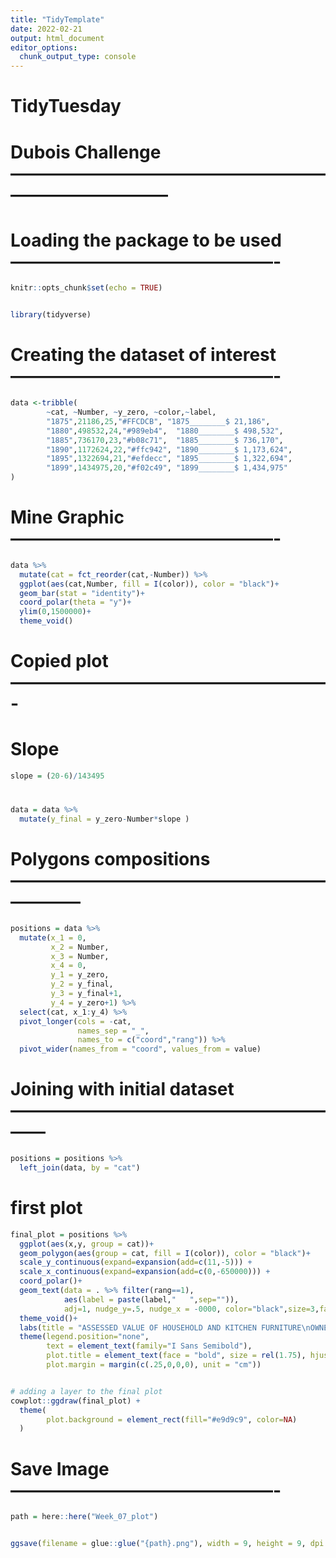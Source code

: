 ```yaml
---
title: "TidyTemplate"
date: 2022-02-21
output: html_document
editor_options: 
  chunk_output_type: console
---
```


# TidyTuesday
# Dubois Challenge  ---------------------------------------------------------------------------------

# Loading the package to be used ----------------------------------------------

```r

knitr::opts_chunk$set(echo = TRUE)


library(tidyverse)

```

# Creating the dataset of interest ----------------------------------------------

```r
data <-tribble(
        ~cat, ~Number, ~y_zero, ~color,~label,
        "1875",21186,25,"#FFCDCB", "1875________$ 21,186",
        "1880",498532,24,"#989eb4",  "1880________$ 498,532",
        "1885",736170,23,"#b08c71",  "1885________$ 736,170",
        "1890",1172624,22,"#ffc942", "1890________$ 1,173,624",
        "1895",1322694,21,"#efdecc", "1895________$ 1,322,694",
        "1899",1434975,20,"#f02c49", "1899________$ 1,434,975"
)


```

# Mine Graphic ----------------------------------------------
```r
data %>% 
  mutate(cat = fct_reorder(cat,-Number)) %>% 
  ggplot(aes(cat,Number, fill = I(color)), color = "black")+
  geom_bar(stat = "identity")+
  coord_polar(theta = "y")+
  ylim(0,1500000)+
  theme_void()
```

# Copied plot -------------------------------------------------------

# Slope

```r
slope = (20-6)/143495

```

#
```r
data = data %>% 
  mutate(y_final = y_zero-Number*slope )
```

# Polygons compositions ------------------------------------------------------------------

```r
positions = data %>% 
  mutate(x_1 = 0,
         x_2 = Number,
         x_3 = Number,
         x_4 = 0,
         y_1 = y_zero,
         y_2 = y_final,
         y_3 = y_final+1,
         y_4 = y_zero+1) %>% 
  select(cat, x_1:y_4) %>% 
  pivot_longer(cols = -cat,
               names_sep = "_",
               names_to = c("coord","rang")) %>% 
  pivot_wider(names_from = "coord", values_from = value)

```

# Joining with initial dataset ------------------------------------------------------------
```r
positions = positions %>% 
  left_join(data, by = "cat")
```

# first plot
```r
final_plot = positions %>% 
  ggplot(aes(x,y, group = cat))+
  geom_polygon(aes(group = cat, fill = I(color)), color = "black")+
  scale_y_continuous(expand=expansion(add=c(11,-5))) +
  scale_x_continuous(expand=expansion(add=c(0,-650000))) +
  coord_polar()+
  geom_text(data = . %>% filter(rang==1),
            aes(label = paste(label,"   ",sep="")),
            adj=1, nudge_y=.5, nudge_x = -0000, color="black",size=3,family="DecimaMonoPro")+
  theme_void()+
  labs(title = "ASSESSED VALUE OF HOUSEHOLD AND KITCHEN FURNITURE\nOWNED BY GEORGIA NEGROES.") + 
  theme(legend.position="none",
        text = element_text(family="I Sans Semibold"),
        plot.title = element_text(face = "bold", size = rel(1.75), hjust = .5),
        plot.margin = margin(c(.25,0,0,0), unit = "cm"))


# adding a layer to the final plot
cowplot::ggdraw(final_plot) + 
  theme(
        plot.background = element_rect(fill="#e9d9c9", color=NA)
  )
```

# Save Image ----------------------------------------------

 

```r

path = here::here("Week_07_plot")


ggsave(filename = glue::glue("{path}.png"), width = 9, height = 9, dpi = 300, device = "png")

```
